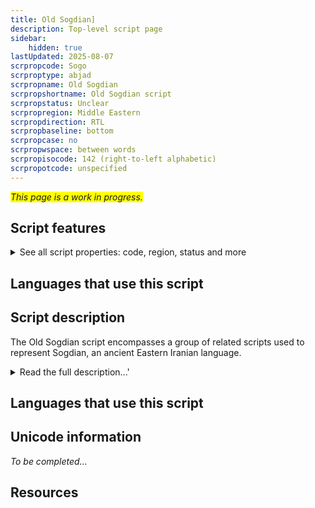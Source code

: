 ```yaml
---
title: Old Sogdian]
description: Top-level script page
sidebar:
    hidden: true
lastUpdated: 2025-08-07
scrpropcode: Sogo
scrproptype: abjad
scrpropname: Old Sogdian
scrpropshortname: Old Sogdian script
scrpropstatus: Unclear
scrpropregion: Middle Eastern
scrpropdirection: RTL
scrpropbaseline: bottom
scrpropcase: no
scrpropwspace: between words
scrpropisocode: 142 (right-to-left alphabetic)
scrpropotcode: unspecified
---
```


<span style='background-color:yellow'>_This page is a work in progress._</span>


## Script features

<details>
<summary> See all script properties: code, region, status and more</summary>
<ScriptInfo />
</details>

## Languages that use this script

<WsList script='Sogo' wsMax='5' />

## Script description

The Old Sogdian script encompasses a group of related scripts used to represent Sogdian, an ancient Eastern Iranian language.

<details><summary>Read the full description...'</summary>_Not yet available._</details>

## Languages that use this script

<WsList script='Sogo' wsMax='5' />

## Unicode information

_To be completed..._

## Resources

<ScriptResources detailSummary='seemore' />

